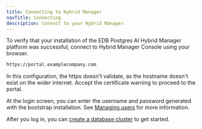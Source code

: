 ```yaml
---
title: Connecting to Hybrid Manager
navTitle: Connecting
description: Connect to your Hybrid Manager.
---
```


To verify that your installation of the EDB Postgres AI Hybrid Manager platform was successful, connect to Hybrid Manager Console using your browser.

```bash
https://portal.examplecompany.com
```

In this configuration, the https doesn't validate, as the hostname doesn't exist on the wider internet. Accept the certificate warning to proceed to the portal.

At the login screen, you can enter the username and password generated with the bootstrap installation. See [Managing users](/edb-postgres-ai/latest/hybrid-manager/using_hybrid_manager/managing_users/) for more information.

After you log in, you can [create a database cluster](https://www.enterprisedb.com/docs/edb-postgres-ai/hybrid-manager/using_hybrid_manager/cluster_management/create-clusters/) to get started.

